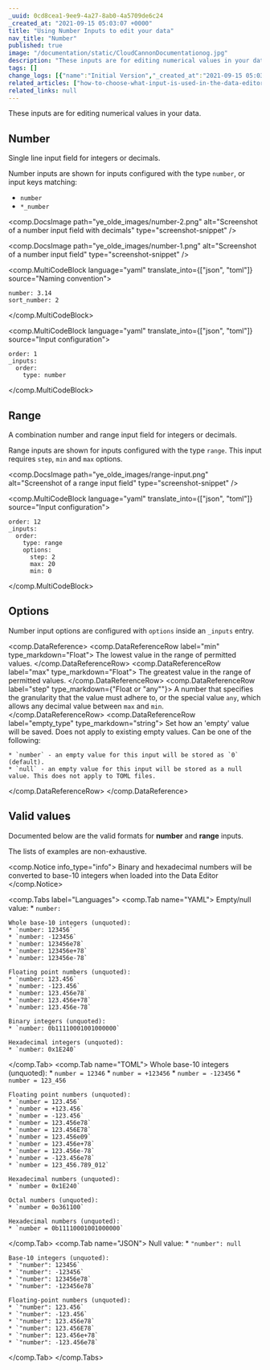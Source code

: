 ```yaml
---
_uuid: 0cd8cea1-9ee9-4a27-8ab0-4a5709de6c24
_created_at: "2021-09-15 05:03:07 +0000"
title: "Using Number Inputs to edit your data"
nav_title: "Number"
published: true
image: "/documentation/static/CloudCannonDocumentationog.jpg"
description: "These inputs are for editing numerical values in your data."
tags: []
change_logs: [{"name":"Initial Version","_created_at":"2021-09-15 05:03:07 +0000"},{"name":"Input configuration","_created_at":"2021-11-04 03:56:15 +0000"}]
related_articles: ["how-to-choose-what-input-is-used-in-the-data-editor","using-the-configuration-cascade"]
related_links: null
---
```


These inputs are for editing numerical values in your data.

## Number
Single line input field for integers or decimals.

Number inputs are shown for inputs configured with the type `number`, or input keys matching:

* `number`
* `*_number`

<comp.DocsImage path="ye_olde_images/number-2.png" alt="Screenshot of a number input field with decimals" type="screenshot-snippet" />

<comp.DocsImage path="ye_olde_images/number-1.png" alt="Screenshot of a number input field" type="screenshot-snippet" />

<comp.MultiCodeBlock language="yaml" translate_into={["json", "toml"]} source="Naming convention">
```
number: 3.14
sort_number: 2
```
</comp.MultiCodeBlock>

<comp.MultiCodeBlock language="yaml" translate_into={["json", "toml"]} source="Input configuration">
```
order: 1
_inputs:
  order:
    type: number
```
</comp.MultiCodeBlock>

## Range
A combination number and range input field for integers or decimals.

Range inputs are shown for inputs configured with the type `range`. This input requires `step`, `min` and `max` options.

<comp.DocsImage path="ye_olde_images/range-input.png" alt="Screenshot of a range input field" type="screenshot-snippet" />

<comp.MultiCodeBlock language="yaml" translate_into={["json", "toml"]} source="Input configuration">
```
order: 12
_inputs:
  order:
    type: range
    options:
      step: 2
      max: 20
      min: 0
```
</comp.MultiCodeBlock>

## Options
Number input options are configured with `options` inside an `_inputs` entry.

<comp.DataReference>
  <comp.DataReferenceRow label="min" type_markdown="Float">
    The lowest value in the range of permitted values.
  </comp.DataReferenceRow>
  <comp.DataReferenceRow label="max" type_markdown="Float">
    The greatest value in the range of permitted values.
  </comp.DataReferenceRow>
  <comp.DataReferenceRow label="step" type_markdown={"Float or \"any\""}>
    A number that specifies the granularity that the value must adhere to, or the special value `any`, which allows any decimal value between `max` and `min`.
  </comp.DataReferenceRow>
  <comp.DataReferenceRow label="empty_type" type_markdown="string">
    Set how an 'empty' value will be saved. Does not apply to existing empty values. Can be one of the following:

    * `number` - an empty value for this input will be stored as `0` (default).
    * `null` - an empty value for this input will be stored as a null value. This does not apply to TOML files.
  </comp.DataReferenceRow>
</comp.DataReference>

## Valid values

Documented below are the valid formats for **number** and **range** inputs.

The lists of examples are non-exhaustive.

<comp.Notice info_type="info">
  Binary and hexadecimal numbers will be converted to base-10 integers when loaded into the Data Editor
</comp.Notice>

<comp.Tabs label="Languages">
 <comp.Tab name="YAML">
    Empty/null value:
    * `number: `

    Whole base-10 integers (unquoted):
    * `number: 123456`
    * `number: -123456`
    * `number: 123456e78`
    * `number: 123456e+78`
    * `number: 123456e-78`

    Floating point numbers (unquoted):
    * `number: 123.456`
    * `number: -123.456`
    * `number: 123.456e78`
    * `number: 123.456e+78`
    * `number: 123.456e-78`

    Binary integers (unquoted):
    * `number: 0b11110001001000000`

    Hexadecimal integers (unquoted):
    * `number: 0x1E240`
 </comp.Tab>
 <comp.Tab name="TOML">
    Whole base-10 integers (unquoted):
    * `number = 12346`
    * `number = +123456`
    * `number = -123456`
    * `number = 123_456`

    Floating point numbers (unquoted):
    * `number = 123.456`
    * `number = +123.456`
    * `number = -123.456`
    * `number = 123.456e78`
    * `number = 123.456E78`
    * `number = 123.456e09`
    * `number = 123.456e+78`
    * `number = 123.456e-78`
    * `number = -123.456e78`
    * `number = 123_456.789_012`

    Hexadecimal numbers (unquoted):
    * `number = 0x1E240`

    Octal numbers (unquoted):
    * `number = 0o361100`

    Hexadecimal numbers (unquoted):
    * `number = 0b11110001001000000`

 </comp.Tab>
 <comp.Tab name="JSON">
    Null value:
    * `"number": null`

    Base-10 integers (unquoted):
    * `"number": 123456`
    * `"number": -123456`
    * `"number": 123456e78`
    * `"number": -123456e78`

    Floating-point numbers (unquoted):
    * `"number": 123.456`
    * `"number": -123.456`
    * `"number": 123.456e78`
    * `"number": 123.456E78`
    * `"number": 123.456e+78`
    * `"number": -123.456e78`
 </comp.Tab>
</comp.Tabs>
